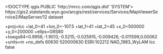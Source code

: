 <!DOCTYPE qgis PUBLIC 'http://mrcc.com/qgis.dtd' 'SYSTEM'>
<qgis version="3.32.0-Lima">
  <identifier>https://gis2.statelands.wyo.gov/arcgis/rest/services/Services/MapViewerService2/MapServer/12</identifier>
  <parentidentifier></parentidentifier>
  <language></language>
  <type>dataset</type>
  <title>ActiveOilAndGasLeases</title>
  <abstract></abstract>
  <links>
    <link format="" mimeType="" url="https://gis2.statelands.wyo.gov/arcgis/rest/services/Services/MapViewerService2/MapServer/12" size="" description="" name="Source" type="WWW:LINK"/>
  </links>
  <dates/>
  <fees></fees>
  <encoding></encoding>
  <crs>
    <spatialrefsys nativeFormat="Wkt">
      <wkt></wkt>
      <proj4>+proj=lcc +lat_0=41 +lon_0=-107.5 +lat_1=41 +lat_2=45 +x_0=500000 +y_0=200000 +ellps=GRS80 +towgs84=0.9956,-1.9013,-0.5215,-0.025915,-0.009426,-0.011599,0.00062 +units=m +no_defs</proj4>
      <srsid>60630</srsid>
      <srid>520000630</srid>
      <authid>ESRI:102212</authid>
      <description>NAD_1983_WyLAM</description>
      <projectionacronym>lcc</projectionacronym>
      <ellipsoidacronym></ellipsoidacronym>
      <geographicflag>false</geographicflag>
    </spatialrefsys>
  </crs>
  <extent>
    <spatial dimensions="2" crs="ESRI:102212" maxx="788457.46859999792650342" maxy="646579.37220000196248293" miny="199972.42439999990165234" maxz="0" minz="0" minx="202030.14500000345287845"/>
  </extent>
</qgis>
